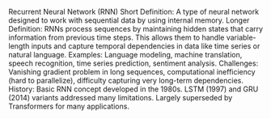 Recurrent Neural Network (RNN)
Short Definition: A type of neural network designed to work with sequential data by using internal memory.
Longer Definition: RNNs process sequences by maintaining hidden states that carry information from previous time steps. This allows them to handle variable-length inputs and capture temporal dependencies in data like time series or natural language.
Examples: Language modeling, machine translation, speech recognition, time series prediction, sentiment analysis.
Challenges: Vanishing gradient problem in long sequences, computational inefficiency (hard to parallelize), difficulty capturing very long-term dependencies.
History: Basic RNN concept developed in the 1980s. LSTM (1997) and GRU (2014) variants addressed many limitations. Largely superseded by Transformers for many applications.